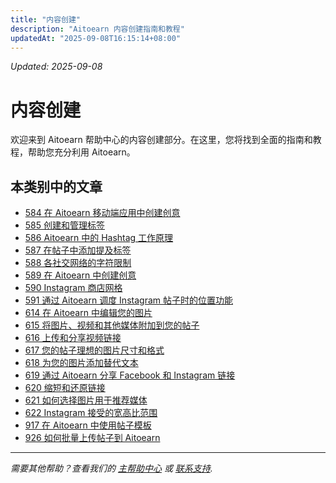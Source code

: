 ```yaml
---
title: "内容创建"
description: "Aitoearn 内容创建指南和教程"
updatedAt: "2025-09-08T16:15:14+08:00"
---
```

<!-- UPDATED_AT -->
_Updated: 2025-09-08_

# 内容创建

欢迎来到 Aitoearn 帮助中心的内容创建部分。在这里，您将找到全面的指南和教程，帮助您充分利用 Aitoearn。

## 本类别中的文章

- [584 在 Aitoearn 移动端应用中创建创意](584-creating-ideas-在-the-aitoearn-移动端-应用)
- [585 创建和管理标签](585-creating-和-managing-tags)
- [586 Aitoearn 中的 Hashtag 工作原理](586-how-hashtags-work-在-aitoearn)
- [587 在帖子中添加提及标签](587-添加ing-mentions-tags-在-帖子)
- [588 各社交网络的字符限制](588-character-limits-用于-each-social-network)
- [589 在 Aitoearn 中创建创意](589-creating-ideas-在-aitoearn)
- [590 Instagram 商店网格](590-Instagram-shop-grid)
- [591 通过 Aitoearn 调度 Instagram 帖子时的位置功能](591-how-locations-work-何时-scheduling-Instagram-帖子-through-aitoearn)
- [614 在 Aitoearn 中编辑您的图片](614-编辑ing-您的-图片s-在-aitoearn)
- [615 将图片、视频和其他媒体附加到您的帖子](615-attaching-图片s-视频s-和-other-media-到-您的-帖子)
- [616 上传和分享视频链接](616-上传ing-和-sharing-链接s-到-视频s)
- [617 您的帖子理想的图片尺寸和格式](617-ideal-图片-sizes-和-formats-用于-您的-帖子)
- [618 为您的图片添加替代文本](618-添加ing-alt-text-到-您的-图片s)
- [619 通过 Aitoearn 分享 Facebook 和 Instagram 链接](619-sharing-Facebook-和-Instagram-链接s-through-aitoearn)
- [620 缩短和还原链接](620-shortening-和-unshortening-链接s)
- [621 如何选择图片用于推荐媒体](621-how-图片s-are-chosen-用于-suggested-media)
- [622 Instagram 接受的宽高比范围](622-Instagrams-accepted-aspect-ratio-ranges)
- [917 在 Aitoearn 中使用帖子模板](917-using-帖子-templates-在-aitoearn)
- [926 如何批量上传帖子到 Aitoearn](926-how-到-上传-帖子-在-bulk-到-aitoearn)

---

*需要其他帮助？查看我们的 [主帮助中心](/en/帮助-中心) 或 [联系支持](mailto:hello@aitoearn.com).*
